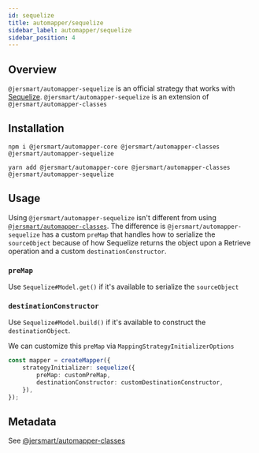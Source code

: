 ```yaml
---
id: sequelize
title: automapper/sequelize
sidebar_label: automapper/sequelize
sidebar_position: 4
---
```


## Overview

`@jersmart/automapper-sequelize` is an official strategy that works with [Sequelize](https://sequelize.org/). `@jersmart/automapper-sequelize` is an extension of `@jersmart/automapper-classes`

## Installation

```shell
npm i @jersmart/automapper-core @jersmart/automapper-classes @jersmart/automapper-sequelize
```

```shell
yarn add @jersmart/automapper-core @jersmart/automapper-classes @jersmart/automapper-sequelize
```

## Usage

Using `@jersmart/automapper-sequelize` isn't different from using [`@jersmart/automapper-classes`](./classes#usage). The difference is `@jersmart/automapper-sequelize` has a custom `preMap` that handles how to serialize the `sourceObject` because of how Sequelize returns the object upon a Retrieve operation and a custom `destinationConstructor`.

### `preMap`

Use `Sequelize#Model.get()` if it's available to serialize the `sourceObject`

### `destinationConstructor`

Use `Sequelize#Model.build()` if it's available to construct the `destinationObject`.

We can customize this `preMap` via `MappingStrategyInitializerOptions`

```ts
const mapper = createMapper({
    strategyInitializer: sequelize({
        preMap: customPreMap,
        destinationConstructor: customDestinationConstructor,
    }),
});
```

## Metadata

See [@jersmart/automapper-classes](./classes#metadata)
